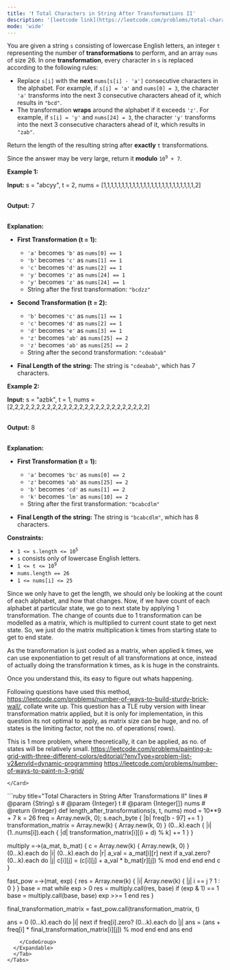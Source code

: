 ```yaml
---
title: '❗️ Total Characters in String After Transformations II'
description: '[leetcode link](https://leetcode.com/problems/total-characters-in-string-after-transformations-ii/description/)'
mode: 'wide'
---
```

<Tabs>
  <Tab title="Question" icon="circle-question" iconType="regular">
    <Card>
      <p>You are given a string <code>s</code> consisting of lowercase English letters, an integer <code>t</code> representing the number of <strong>transformations</strong> to perform, and an array <code>nums</code> of size 26. In one <strong>transformation</strong>, every character in <code>s</code> is replaced according to the following rules:</p>  <ul>  <li>Replace <code>s[i]</code> with the <strong>next</strong> <code>nums[s[i] - &#39;a&#39;]</code> consecutive characters in the alphabet. For example, if <code>s[i] = &#39;a&#39;</code> and <code>nums[0] = 3</code>, the character <code>&#39;a&#39;</code> transforms into the next 3 consecutive characters ahead of it, which results in <code>&quot;bcd&quot;</code>.</li>  <li>The transformation <strong>wraps</strong> around the alphabet if it exceeds <code>&#39;z&#39;</code>. For example, if <code>s[i] = &#39;y&#39;</code> and <code>nums[24] = 3</code>, the character <code>&#39;y&#39;</code> transforms into the next 3 consecutive characters ahead of it, which results in <code>&quot;zab&quot;</code>.</li> </ul>  <p>Return the length of the resulting string after <strong>exactly</strong> <code>t</code> transformations.</p>  <p>Since the answer may be very large, return it <strong>modulo</strong> <code>10<sup>9</sup> + 7</code>.</p>   <p><strong class="example">Example 1:</strong></p>  <div class="example-block"> <p><strong>Input:</strong> <span class="example-io">s = &quot;abcyy&quot;, t = 2, nums = [1,1,1,1,1,1,1,1,1,1,1,1,1,1,1,1,1,1,1,1,1,1,1,1,1,2]</span></p>  <p><br/> <strong>Output:</strong> <span class="example-io">7</span></p>  <p><br/> <strong>Explanation:</strong></p>  <ul>  <li>  <p><strong>First Transformation (t = 1):</strong></p>   <ul>   <li><code>&#39;a&#39;</code> becomes <code>&#39;b&#39;</code> as <code>nums[0] == 1</code></li>   <li><code>&#39;b&#39;</code> becomes <code>&#39;c&#39;</code> as <code>nums[1] == 1</code></li>   <li><code>&#39;c&#39;</code> becomes <code>&#39;d&#39;</code> as <code>nums[2] == 1</code></li>   <li><code>&#39;y&#39;</code> becomes <code>&#39;z&#39;</code> as <code>nums[24] == 1</code></li>   <li><code>&#39;y&#39;</code> becomes <code>&#39;z&#39;</code> as <code>nums[24] == 1</code></li>   <li>String after the first transformation: <code>&quot;bcdzz&quot;</code></li>  </ul>  </li>  <li>  <p><strong>Second Transformation (t = 2):</strong></p>   <ul>   <li><code>&#39;b&#39;</code> becomes <code>&#39;c&#39;</code> as <code>nums[1] == 1</code></li>   <li><code>&#39;c&#39;</code> becomes <code>&#39;d&#39;</code> as <code>nums[2] == 1</code></li>   <li><code>&#39;d&#39;</code> becomes <code>&#39;e&#39;</code> as <code>nums[3] == 1</code></li>   <li><code>&#39;z&#39;</code> becomes <code>&#39;ab&#39;</code> as <code>nums[25] == 2</code></li>   <li><code>&#39;z&#39;</code> becomes <code>&#39;ab&#39;</code> as <code>nums[25] == 2</code></li>   <li>String after the second transformation: <code>&quot;cdeabab&quot;</code></li>  </ul>  </li>  <li>  <p><strong>Final Length of the string:</strong> The string is <code>&quot;cdeabab&quot;</code>, which has 7 characters.</p>  </li> </ul> </div>  <p><strong class="example">Example 2:</strong></p>  <div class="example-block"> <p><strong>Input:</strong> <span class="example-io">s = &quot;azbk&quot;, t = 1, nums = [2,2,2,2,2,2,2,2,2,2,2,2,2,2,2,2,2,2,2,2,2,2,2,2,2,2]</span></p>  <p><br/> <strong>Output:</strong> <span class="example-io">8</span></p>  <p><br/> <strong>Explanation:</strong></p>  <ul>  <li>  <p><strong>First Transformation (t = 1):</strong></p>   <ul>   <li><code>&#39;a&#39;</code> becomes <code>&#39;bc&#39;</code> as <code>nums[0] == 2</code></li>   <li><code>&#39;z&#39;</code> becomes <code>&#39;ab&#39;</code> as <code>nums[25] == 2</code></li>   <li><code>&#39;b&#39;</code> becomes <code>&#39;cd&#39;</code> as <code>nums[1] == 2</code></li>   <li><code>&#39;k&#39;</code> becomes <code>&#39;lm&#39;</code> as <code>nums[10] == 2</code></li>   <li>String after the first transformation: <code>&quot;bcabcdlm&quot;</code></li>  </ul>  </li>  <li>  <p><strong>Final Length of the string:</strong> The string is <code>&quot;bcabcdlm&quot;</code>, which has 8 characters.</p>  </li> </ul> </div>   <p><strong>Constraints:</strong></p>  <ul>  <li><code>1 &lt;= s.length &lt;= 10<sup>5</sup></code></li>  <li><code>s</code> consists only of lowercase English letters.</li>  <li><code>1 &lt;= t &lt;= 10<sup>9</sup></code></li>  <li><code><font face="monospace">nums.length == 26</font></code></li>  <li><code><font face="monospace">1 &lt;= nums[i] &lt;= 25</font></code></li> </ul> 
    </Card>
  </Tab>
  <Tab title="Solution" icon="lightbulb" iconType="regular" >
    <Card>
      Since we only have to get the length, we should only be looking at the count of each alphabet, and how that changes. Now, if we have count of each alphabet at particular state, we go to next state by applying 1 transformation. The change of counts due to 1 transformation can be modelled as a matrix, which is multiplied to current count state to get next state. So, we just do the matrix multiplication k times from starting state to get to end state.

As the transformation is just coded  as a matrix, when applied k times, we can use exponentiation to get result of all transformations at once, instead of actually doing the transformation k times, as k is huge in the constraints.

Once you understand this, its easy to figure out whats happening.

Following questions have used this method, https://leetcode.com/problems/number-of-ways-to-build-sturdy-brick-wall/, collate write up.
This question has a TLE ruby version with linear transformation matrix applied, but it is only for implementation, in this question its not optimal to apply,
as matrix size can be huge, and no. of states is the limiting factor, not the no. of operations( rows).

This is 1 more problem, where theoretically, it can be applied, as no. of states will be relatively small.
https://leetcode.com/problems/painting-a-grid-with-three-different-colors/editorial/?envType=problem-list-v2&envId=dynamic-programming
https://leetcode.com/problems/number-of-ways-to-paint-n-3-grid/

    </Card>
  <Expandable title="code">
    <CodeGroup dropdown>
```ruby title="Total Characters in String After Transformations II" lines
# @param {String} s
# @param {Integer} t
# @param {Integer[]} nums
# @return {Integer}
def length_after_transformations(s, t, nums)
  mod = 10**9 + 7
  k = 26
  freq = Array.new(k, 0); s.each_byte { |b| freq[b - 97] += 1 }
  transformation_matrix = Array.new(k) { Array.new(k, 0) }
  (0...k).each { |i| (1..nums[i]).each { |d| transformation_matrix[i][(i + d) % k] += 1 } }

  multiply =->(a_mat, b_mat) {
    c = Array.new(k) { Array.new(k, 0) }
    (0...k).each do |i|
      (0...k).each do |r|
        a_val = a_mat[i][r]
        next if a_val.zero?
        (0...k).each do |j|
          c[i][j] = (c[i][j] + a_val * b_mat[r][j]) % mod
        end
      end
    end
    c
  }
  
  fast_pow =->(mat, exp) {
    res  = Array.new(k) { |i| Array.new(k) { |j| i == j ? 1 : 0 } }
    base = mat
    while exp > 0
      res  = multiply.call(res, base) if (exp & 1) == 1
      base = multiply.call(base, base)
      exp >>= 1
    end
    res
  }
  
  final_transformation_matrix = fast_pow.call(transformation_matrix, t)
  
  ans = 0
  (0...k).each do |i|
    next if freq[i].zero?
    (0...k).each do |j|
      ans = (ans + freq[i] * final_transformation_matrix[i][j]) % mod
    end
  end
  ans
end
```
    </CodeGroup>
  </Expandable>
  </Tab>
</Tabs>